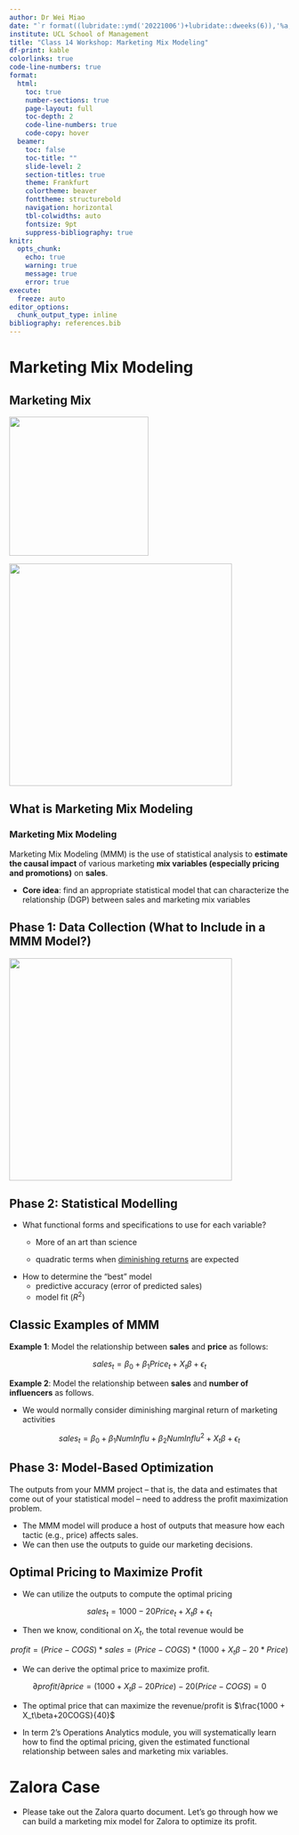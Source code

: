```yaml
---
author: Dr Wei Miao
date: "`r format((lubridate::ymd('20221006')+lubridate::dweeks(6)),'%a, %b %d %Y')`"
institute: UCL School of Management
title: "Class 14 Workshop: Marketing Mix Modeling"
df-print: kable
colorlinks: true
code-line-numbers: true
format:
  html: 
    toc: true
    number-sections: true
    page-layout: full
    toc-depth: 2
    code-line-numbers: true
    code-copy: hover
  beamer: 
    toc: false
    toc-title: ""
    slide-level: 2
    section-titles: true
    theme: Frankfurt
    colortheme: beaver
    fonttheme: structurebold
    navigation: horizontal
    tbl-colwidths: auto
    fontsize: 9pt
    suppress-bibliography: true
knitr:
  opts_chunk:
    echo: true
    warning: true
    message: true
    error: true
execute: 
  freeze: auto
editor_options: 
  chunk_output_type: inline
bibliography: references.bib
---
```


# Marketing Mix Modeling

## Marketing Mix

::: {.content-visible when-format="beamer"}
![](images/marketingmix.png){fig-align="center" width="250"}
:::

::: {.content-visible when-format="html"}
![](images/marketingmix.png){fig-align="center" width="400"}
:::

## What is Marketing Mix Modeling

::: block
### Marketing Mix Modeling

Marketing Mix Modeling (MMM) is the use of statistical analysis to **estimate the causal impact** of various marketing **mix variables (especially pricing and promotions)** on **sales**.
:::

-   **Core idea**: find an appropriate statistical model that can characterize the relationship (DGP) between sales and marketing mix variables

## Phase 1: Data Collection (What to Include in a MMM Model?)

![](images/class8_WhatToInclude.png){fig-align="center" width="400"}

## Phase 2: Statistical Modelling

-   What functional forms and specifications to use for each variable?
    -   More of an art than science

    -   quadratic terms when [diminishing returns](https://www.investopedia.com/terms/l/lawofdiminishingmarginalreturn.asp) are expected
-   How to determine the "best" model
    -   predictive accuracy (error of predicted sales)
    -   model fit ($R^2$)

## Classic Examples of MMM

**Example 1**: Model the relationship between **sales** and **price** as follows:

$$
sales_t = \beta_0 + \beta_1Price_t + X_t\beta+ \epsilon_t
$$

**Example 2**: Model the relationship between **sales** and **number of influencers** as follows.

-   We would normally consider diminishing marginal return of marketing activities

$$
sales_t = \beta_0 + \beta_1NumInflu + \beta_2NumInflu^2 + X_t\beta+ \epsilon_t
$$

## Phase 3: Model-Based Optimization

The outputs from your MMM project -- that is, the data and estimates that come out of your statistical model -- need to address the profit maximization problem.

-   The MMM model will produce a host of outputs that measure how each tactic (e.g., price) affects sales.
-   We can then use the outputs to guide our marketing decisions.

## Optimal Pricing to Maximize Profit

-   We can utilize the outputs to compute the optimal pricing

$$
sales_t = 1000 - 20 Price_t + X_t\beta+ \epsilon_t
$$

-   Then we know, conditional on $X_t$, the total revenue would be

$$
profit = (Price - COGS) *sales = (Price - COGS)*(1000 + X_t\beta - 20*Price)
$$

-   We can derive the optimal price to maximize profit.

$$
\partial profit/\partial price = (1000 + X_t\beta - 20 Price) - 20 (Price - COGS) = 0
$$

-   The optimal price that can maximize the revenue/profit is $\frac{1000 + X_t\beta+20COGS}{40}$

-   In term 2's Operations Analytics module, you will systematically learn how to find the optimal pricing, given the estimated functional relationship between sales and marketing mix variables.

# Zalora Case

-   Please take out the Zalora quarto document. Let's go through how we can build a marketing mix model for Zalora to optimize its profit.
